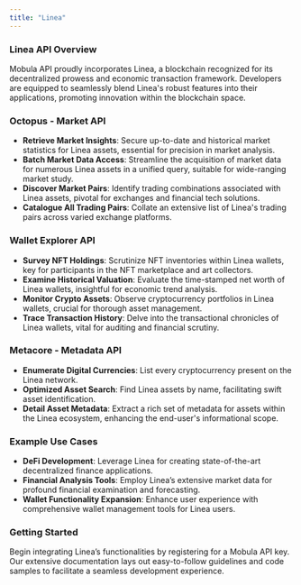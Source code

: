 ```yaml
---
title: "Linea"
---
```


### Linea API Overview

Mobula API proudly incorporates Linea, a blockchain recognized for its decentralized prowess and economic transaction framework. Developers are equipped to seamlessly blend Linea's robust features into their applications, promoting innovation within the blockchain space.

### Octopus - Market API

- **Retrieve Market Insights**: Secure up-to-date and historical market statistics for Linea assets, essential for precision in market analysis.
- **Batch Market Data Access**: Streamline the acquisition of market data for numerous Linea assets in a unified query, suitable for wide-ranging market study.
- **Discover Market Pairs**: Identify trading combinations associated with Linea assets, pivotal for exchanges and financial tech solutions.
- **Catalogue All Trading Pairs**: Collate an extensive list of Linea's trading pairs across varied exchange platforms.

### Wallet Explorer API

- **Survey NFT Holdings**: Scrutinize NFT inventories within Linea wallets, key for participants in the NFT marketplace and art collectors.
- **Examine Historical Valuation**: Evaluate the time-stamped net worth of Linea wallets, insightful for economic trend analysis.
- **Monitor Crypto Assets**: Observe cryptocurrency portfolios in Linea wallets, crucial for thorough asset management.
- **Trace Transaction History**: Delve into the transactional chronicles of Linea wallets, vital for auditing and financial scrutiny.

### Metacore - Metadata API

- **Enumerate Digital Currencies**: List every cryptocurrency present on the Linea network.
- **Optimized Asset Search**: Find Linea assets by name, facilitating swift asset identification.
- **Detail Asset Metadata**: Extract a rich set of metadata for assets within the Linea ecosystem, enhancing the end-user's informational scope.

### Example Use Cases

- **DeFi Development**: Leverage Linea for creating state-of-the-art decentralized finance applications.
- **Financial Analysis Tools**: Employ Linea’s extensive market data for profound financial examination and forecasting.
- **Wallet Functionality Expansion**: Enhance user experience with comprehensive wallet management tools for Linea users.

### Getting Started

Begin integrating Linea’s functionalities by registering for a Mobula API key. Our extensive documentation lays out easy-to-follow guidelines and code samples to facilitate a seamless development experience.
